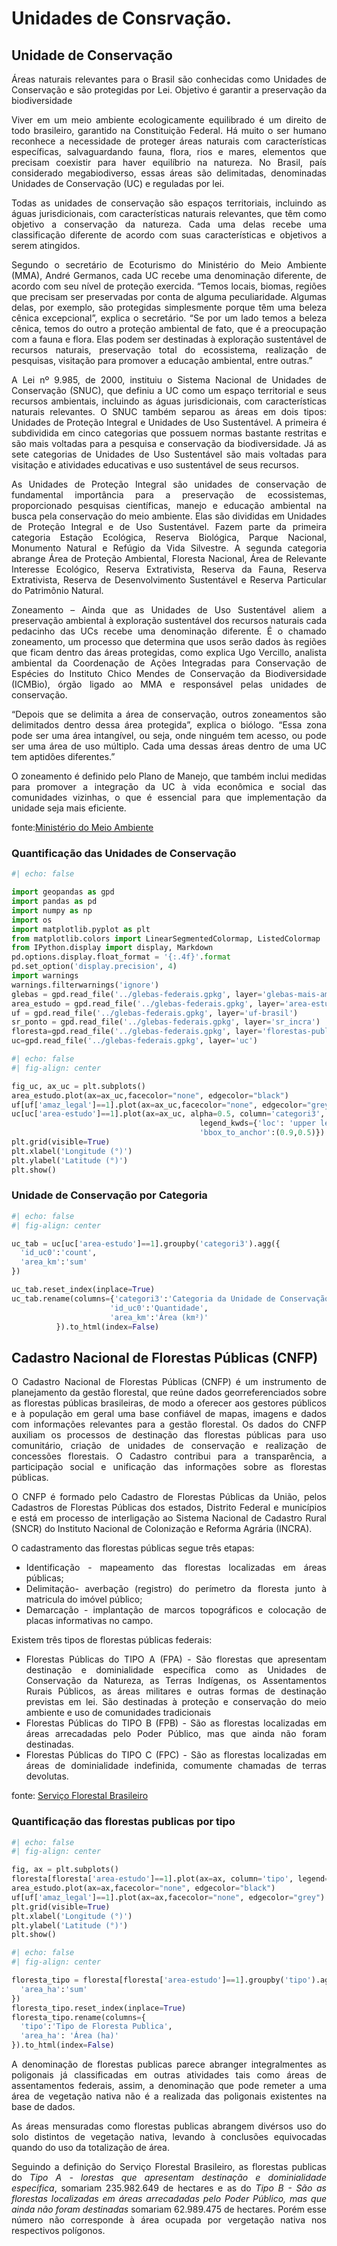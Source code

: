 # Unidades de Consrvação.

## Unidade de Conservação
<div style="text-align: justify"> 

Áreas naturais relevantes para o Brasil são conhecidas como Unidades de Conservação e são protegidas por Lei. Objetivo é garantir a preservação da biodiversidade

Viver em um meio ambiente ecologicamente equilibrado é um direito de todo brasileiro, garantido na Constituição Federal. Há muito o ser humano reconhece a necessidade de proteger áreas naturais com características específicas, salvaguardando fauna, flora, rios e mares, elementos que precisam coexistir para haver equilíbrio na natureza. No Brasil, país considerado megabiodiverso, essas áreas são delimitadas, denominadas Unidades de Conservação (UC) e reguladas por lei.

Todas as unidades de conservação são espaços territoriais, incluindo as águas jurisdicionais, com características naturais relevantes, que têm como objetivo a conservação da natureza. Cada uma delas recebe uma classificação diferente de acordo com suas características e objetivos a serem atingidos.

Segundo o secretário de Ecoturismo do Ministério do Meio Ambiente (MMA), André Germanos, cada UC recebe uma denominação diferente, de acordo com seu nível de proteção exercida. “Temos locais, biomas, regiões que precisam ser preservadas por conta de alguma peculiaridade. Algumas delas, por exemplo, são protegidas simplesmente porque têm uma beleza cênica excepcional”, explica o secretário. “Se por um lado temos a beleza cênica, temos do outro a proteção ambiental de fato, que é a preocupação com a fauna e flora. Elas podem ser destinadas à exploração sustentável de recursos naturais, preservação total do ecossistema, realização de pesquisas, visitação para promover a educação ambiental, entre outras.”

A Lei nº 9.985, de 2000, instituiu o Sistema Nacional de Unidades de Conservação (SNUC), que definiu a UC como um espaço territorial e seus recursos ambientais, incluindo as águas jurisdicionais, com características naturais relevantes. O SNUC também separou as áreas em dois tipos: Unidades de Proteção Integral e Unidades de Uso Sustentável. A primeira é subdividida em cinco categorias que possuem normas bastante restritas e são mais voltadas para a pesquisa e conservação da biodiversidade. Já as sete categorias de Unidades de Uso Sustentável são mais voltadas para visitação e atividades educativas e uso sustentável de seus recursos.

As Unidades de Proteção Integral são unidades de conservação de fundamental importância para a preservação de ecossistemas, proporcionado pesquisas científicas, manejo e educação ambiental na busca pela conservação do meio ambiente. Elas são divididas em Unidades de Proteção Integral e de Uso Sustentável. Fazem parte da primeira categoria Estação Ecológica, Reserva Biológica, Parque Nacional, Monumento Natural e Refúgio da Vida Silvestre. A segunda categoria abrange Área de Proteção Ambiental, Floresta Nacional, Área de Relevante Interesse Ecológico, Reserva Extrativista, Reserva da Fauna, Reserva Extrativista, Reserva de Desenvolvimento Sustentável e Reserva Particular do Patrimônio Natural.

Zoneamento – Ainda que as Unidades de Uso Sustentável aliem a preservação ambiental à exploração sustentável dos recursos naturais cada pedacinho das UCs recebe uma denominação diferente. É o chamado zoneamento, um processo que determina que usos serão dados às regiões que ficam dentro das áreas protegidas, como explica Ugo Vercillo, analista ambiental da Coordenação de Ações Integradas para Conservação de Espécies do Instituto Chico Mendes de Conservação da Biodiversidade (ICMBio), órgão ligado ao MMA e responsável pelas unidades de conservação. 

“Depois que se delimita a área de conservação, outros zoneamentos são delimitados dentro dessa área protegida”, explica o biólogo. “Essa zona pode ser uma área intangível, ou seja, onde ninguém tem acesso, ou pode ser uma área de uso múltiplo. Cada uma dessas áreas dentro de uma UC tem aptidões diferentes.”

O zoneamento é definido pelo Plano de Manejo, que também inclui medidas para promover a integração da UC à vida econômica e social das comunidades vizinhas, o que é essencial para que implementação da unidade seja mais eficiente.

fonte:[Ministério do Meio Ambiente](https://antigo.mma.gov.br/informma/item/15713-o-que-s%C3%A3o-as-unidades-de-conserva%C3%A7%C3%A3o.html){target="_blank"}


### Quantificação das Unidades de Conservação

```{python}
#| echo: false

import geopandas as gpd
import pandas as pd
import numpy as np
import os
import matplotlib.pyplot as plt
from matplotlib.colors import LinearSegmentedColormap, ListedColormap
from IPython.display import display, Markdown
pd.options.display.float_format = '{:.4f}'.format
pd.set_option('display.precision', 4)
import warnings
warnings.filterwarnings('ignore')
glebas = gpd.read_file('../glebas-federais.gpkg', layer='glebas-mais-amazonia')
area_estudo = gpd.read_file('../glebas-federais.gpkg', layer='area-estudo')
uf = gpd.read_file('../glebas-federais.gpkg', layer='uf-brasil')
sr_ponto = gpd.read_file('../glebas-federais.gpkg', layer='sr_incra')
floresta=gpd.read_file('../glebas-federais.gpkg', layer='florestas-publicas')
uc=gpd.read_file('../glebas-federais.gpkg', layer='uc')
```


```{python}
#| echo: false
#| fig-align: center

fig_uc, ax_uc = plt.subplots()
area_estudo.plot(ax=ax_uc,facecolor="none", edgecolor="black")
uf[uf['amaz_legal']==1].plot(ax=ax_uc,facecolor="none", edgecolor="grey")
uc[uc['area-estudo']==1].plot(ax=ax_uc, alpha=0.5, column='categori3', legend=True,
                                          legend_kwds={'loc': 'upper left',
                                          'bbox_to_anchor':(0.9,0.5)})
plt.grid(visible=True)
plt.xlabel('Longitude (°)')
plt.ylabel('Latitude (°)')
plt.show()
```


### Unidade de Conservação por Categoria

```{python}
#| echo: false
#| fig-align: center

uc_tab = uc[uc['area-estudo']==1].groupby('categori3').agg({
  'id_uc0':'count',
  'area_km':'sum'
})

uc_tab.reset_index(inplace=True)
uc_tab.rename(columns={'categori3':'Categoria da Unidade de Conservação',
                      'id_uc0':'Quantidade',
                      'area_km':'Área (km²)'
          }).to_html(index=False)
```



## Cadastro Nacional de Florestas Públicas (CNFP)


O Cadastro Nacional de Florestas Públicas (CNFP) é um instrumento de planejamento da gestão florestal, que reúne dados georreferenciados sobre as florestas públicas brasileiras, de modo a oferecer aos gestores públicos e à população em geral uma base confiável de mapas, imagens e dados com informações relevantes para a gestão florestal. Os dados do CNFP auxiliam os processos de destinação das florestas públicas para uso comunitário, criação de unidades de conservação e realização de concessões florestais. O Cadastro contribui para a transparência, a participação social e unificação das informações sobre as florestas públicas.

O CNFP é formado pelo Cadastro de Florestas Públicas da União, pelos Cadastros de Florestas Públicas dos estados, Distrito Federal e municípios e está em processo de interligação ao Sistema Nacional de Cadastro Rural (SNCR) do Instituto Nacional de Colonização e Reforma Agrária (INCRA).

O cadastramento das florestas públicas segue três etapas:

- Identificação - mapeamento das florestas localizadas em áreas públicas;
- Delimitação- averbação (registro) do perímetro da floresta junto à matricula do imóvel público;
- Demarcação - implantação de marcos topográficos e colocação de placas informativas no campo.

Existem três tipos de florestas públicas federais:

- Florestas Públicas do TIPO A (FPA) - São florestas que apresentam destinação e dominialidade específica como as Unidades de Conservação da Natureza, as Terras Indígenas, os Assentamentos Rurais Públicos, as áreas militares e outras formas de destinação previstas em lei. São destinadas à proteção e conservação do meio ambiente e uso de comunidades tradicionais
- Florestas Públicas do TIPO B (FPB) - São as florestas localizadas em áreas arrecadadas pelo Poder Público, mas que ainda não foram destinadas.
- Florestas Públicas do TIPO C (FPC) - São as florestas localizadas em áreas de dominialidade indefinida, comumente chamadas de terras devolutas.

fonte: [Serviço Florestal Brasileiro](https://www.gov.br/agricultura/pt-br/assuntos/servico-florestal-brasileiro/cadastro-nacional-de-florestas-publicas){target="_blank"}


### Quantificação das florestas publicas por tipo



```{python}
#| echo: false
#| fig-align: center

fig, ax = plt.subplots()
floresta[floresta['area-estudo']==1].plot(ax=ax, column='tipo', legend=True,cmap = ListedColormap(["lawngreen", "lightseagreen"]),legend_kwds={'loc': 'lower center', 'bbox_to_anchor':(1.1,0.5)})
area_estudo.plot(ax=ax,facecolor="none", edgecolor="black")
uf[uf['amaz_legal']==1].plot(ax=ax,facecolor="none", edgecolor="grey")
plt.grid(visible=True)
plt.xlabel('Longitude (°)')
plt.ylabel('Latitude (°)')
plt.show()
```


```{python}
#| echo: false
#| fig-align: center

floresta_tipo = floresta[floresta['area-estudo']==1].groupby('tipo').agg({
  'area_ha':'sum'
})
floresta_tipo.reset_index(inplace=True)
floresta_tipo.rename(columns={
  'tipo':'Tipo de Floresta Publica',
  'area_ha': 'Área (ha)'
}).to_html(index=False)

```

A denominação de florestas publicas parece abranger integralmentes as poligonais já classificadas em outras atividades tais como áreas de assentamentos federais, assim, a denominação que pode remeter a uma área de vegetação nativa não é a realizada das poligonais existentes na base de dados.

As áreas mensuradas como florestas publicas abrangem divérsos uso do solo distintos de vegetação nativa, levando à conclusões equivocadas quando do uso da totalização de área.

Seguindo a definição do Serviço Florestal Brasileiro, as florestas publicas do *Tipo A - lorestas que apresentam destinação e dominialidade específica*, somariam 235.982.649 de hectares e as do *Tipo B - São as florestas localizadas em áreas arrecadadas pelo Poder Público, mas que ainda não foram destinadas* somariam 62.989.475 de hectares. Porém esse número não corresponde à área ocupada por vergetação nativa nos respectivos polígonos.

</div>